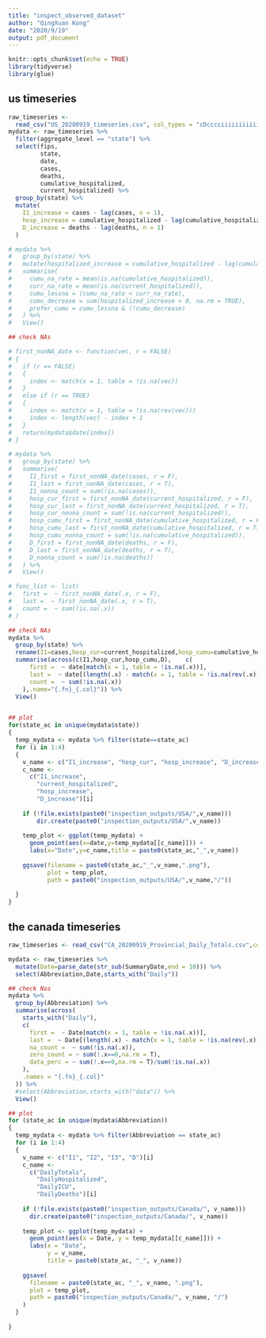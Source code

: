 ```yaml
---
title: "inspect_observed_dataset"
author: "QingXuan Kong"
date: "2020/9/19"
output: pdf_document
---
```


```r
knitr::opts_chunk$set(echo = TRUE)
library(tidyverse)
library(glue)
```

## us timeseries

```r
raw_timeseries <-
  read_csv("US_20200919_timeseries.csv", col_types = "cDcccciiiiiiiiiiiiii")
mydata <- raw_timeseries %>%
  filter(aggregate_level == "state") %>%
  select(fips,
         state,
         date,
         cases,
         deaths,
         cumulative_hospitalized,
         current_hospitalized) %>%
  group_by(state) %>% 
  mutate(
    I1_increase = cases - lag(cases, n = 1),
    hosp_increase = cumulative_hospitalized - lag(cumulative_hospitalized, n = 1),
    D_increase = deaths - lag(deaths, n = 1)
  )

# mydata %>%
#   group_by(state) %>%
#   mutate(hospitalized_increase = cumulative_hospitalized - lag(cumulative_hospitalized, n = 1)) %>%
#   summarise(
#     cumu_na_rate = mean(is.na(cumulative_hospitalized)),
#     curr_na_rate = mean(is.na(current_hospitalized)),
#     cumu_lessna = (cumu_na_rate < curr_na_rate),
#     cumu_decrease = sum(hospitalized_increase < 0, na.rm = TRUE),
#     prefer_cumu = cumu_lessna & (!cumu_decrease)
#   ) %>%
#   View()

## check NAs

# first_nonNA_date <- function(vec, r = FALSE)
# {
#   if (r == FALSE)
#   {
#     index <- match(x = 1, table = !is.na(vec))
#   }
#   else if (r == TRUE)
#   {
#     index <- match(x = 1, table = !is.na(rev(vec)))
#     index <- length(vec) - index + 1
#   }
#   return(mydata$date[index])
# }

# mydata %>%
#   group_by(state) %>%
#   summarise(
#     I1_first = first_nonNA_date(cases, r = F),
#     I1_last = first_nonNA_date(cases, r = T),
#     I1_nonna_count = sum(!is.na(cases)),
#     hosp_cur_first = first_nonNA_date(current_hospitalized, r = F),
#     hosp_cur_last = first_nonNA_date(current_hospitalized, r = T),
#     hosp_cur_nonna_count = sum(!is.na(current_hospitalized)),
#     hosp_cumu_first = first_nonNA_date(cumulative_hospitalized, r = F),
#     hosp_cumu_last = first_nonNA_date(cumulative_hospitalized, r = T),
#     hosp_cumu_nonna_count = sum(!is.na(cumulative_hospitalized)),
#     D_first = first_nonNA_date(deaths, r = F),
#     D_last = first_nonNA_date(deaths, r = T),
#     D_nonna_count = sum(!is.na(deaths))
#   ) %>% 
#   View()

# func_list <- list(
#   first =  ~ first_nonNA_date(.x, r = F),
#   last =  ~ first_nonNA_date(.x, r = T),
#   count =  ~ sum(!is.na(.x))
# )

## check NAs
mydata %>% 
  group_by(state) %>% 
  rename(I1=cases,hosp_cur=current_hospitalized,hosp_cumu=cumulative_hospitalized,D=deaths) %>% 
  summarise(across(c(I1,hosp_cur,hosp_cumu,D),    c(
      first =  ~ date[match(x = 1, table = !is.na(.x))],
      last =  ~ date[(length(.x) - match(x = 1, table = !is.na(rev(.x))) + 1)],
      count =  ~ sum(!is.na(.x))
    ),.name="{.fn}_{.col}")) %>% 
  View()


## plot 
for(state_ac in unique(mydata$state))
{
  temp_mydata <- mydata %>% filter(state==state_ac)
  for (i in 1:4)
  {
    v_name <- c("I1_increase", "hosp_cur", "hosp_increase", "D_increase")[i]
    c_name <-
      c("I1_increase",
        "current_hospitalized",
        "hosp_increase",
        "D_increase")[i]
    
    if (!file.exists(paste0("inspection_outputs/USA/",v_name)))
        dir.create(paste0("inspection_outputs/USA/",v_name))
    
    temp_plot <- ggplot(temp_mydata) +
      geom_point(aes(x=date,y=temp_mydata[[c_name]])) +
      labs(x="Date",y=c_name,title = paste0(state_ac,"_",v_name))
    
    ggsave(filename = paste0(state_ac,"_",v_name,".png"),
           plot = temp_plot,
           path = paste0("inspection_outputs/USA/",v_name,"/"))
    
  }
}
```

## the canada timeseries
```r
raw_timeseries <- read_csv("CA_20200919_Provincial_Daily_Totals.csv",col_types = "icciciiiiiiiiiiiii")

mydata <- raw_timeseries %>% 
  mutate(Date=parse_date(str_sub(SummaryDate,end = 10))) %>% 
  select(Abbreviation,Date,starts_with("Daily"))

## check Nas
mydata %>%
  group_by(Abbreviation) %>%
  summarise(across(
    starts_with("Daily"),
    c(
      first =  ~ Date[match(x = 1, table = !is.na(.x))],
      last =  ~ Date[(length(.x) - match(x = 1, table = !is.na(rev(.x))) + 1)],
      na_count =  ~ sum(!is.na(.x)),
      zero_count = ~ sum(!.x==0,na.rm = T),
      data_perc = ~ sum(!.x==0,na.rm = T)/sum(!is.na(.x))
    ),
    .names = "{.fn}_{.col}"
  )) %>%
  #select(Abbreviation,starts_with("data")) %>% 
  View()

## plot
for (state_ac in unique(mydata$Abbreviation))
{
  temp_mydata <- mydata %>% filter(Abbreviation == state_ac)
  for (i in 1:4)
  {
    v_name <- c("I1", "I2", "I3", "D")[i]
    c_name <-
      c("DailyTotals",
        "DailyHospitalized",
        "DailyICU",
        "DailyDeaths")[i]
    
    if (!file.exists(paste0("inspection_outputs/Canada/", v_name)))
      dir.create(paste0("inspection_outputs/Canada/", v_name))
    
    temp_plot <- ggplot(temp_mydata) +
      geom_point(aes(x = Date, y = temp_mydata[[c_name]])) +
      labs(x = "Date",
           y = v_name,
           title = paste0(state_ac, "_", v_name))
    
    ggsave(
      filename = paste0(state_ac, "_", v_name, ".png"),
      plot = temp_plot,
      path = paste0("inspection_outputs/Canada/", v_name, "/")
    )
  }
  
}

```

